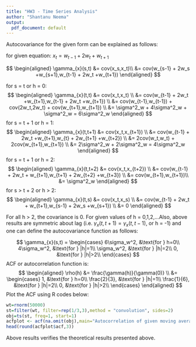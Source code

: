 ```yaml
---
title: "HW3 - Time Series Analysis"
author: "Shantanu Neema"
output:
  pdf_document: default
---
```


\textbf{\large{Solution 1.7}}

Autocovariance for the given form can be explained as follows:

for given equation: $x_t = w_{t-1} + 2w_{t} + w_{t+1}$

$$
\begin{aligned}
\gamma_{x}(s,t) &= cov(x_s,x_t)\\
&= cov(w_{s-1} + 2w_s +w_{s+1},w_{t-1} + 2w_t +w_{t+1})
\end{aligned}
$$

for s = t or h = 0:
$$
\begin{aligned}
\gamma_{x}(t,t) &= cov(x_t,x_t) \\
&= cov(w_{t-1} + 2w_t +w_{t+1},w_{t-1} + 2w_t +w_{t+1}) \\
&= cov(w_{t-1},w_{t-1}) + cov(2w_t,2w_t) + cov(w_{t+1},w_{t+1}) \\
&= \sigma^2_w + 4\sigma^2_w + \sigma^2_w = 6\sigma^2_w
\end{aligned}
$$
for s = t + 1 or h = 1:
$$
\begin{aligned}
\gamma_{x}(t,t+1) &= cov(x_t,x_{t+1}) \\
&= cov(w_{t-1} + 2w_t +w_{t+1},w_{t} + 2w_{t+1} +w_{t+2}) \\
&= 2cov(w_t,w_t) + 2cov(w_{t+1},w_{t+1}) \\
&= 2\sigma^2_w + 2\sigma^2_w = 4\sigma^2_w
\end{aligned}
$$
for s = t + 1 or h = 2:
$$
\begin{aligned}
\gamma_{x}(t,t+2) &= cov(x_t,x_{t+2}) \\
&= cov(w_{t-1} + 2w_t + w_{t+1},w_{t+1} + 2w_{t+2} +w_{t+3}) \\
&= cov(w_{t+1},w_{t+1})\\
&= \sigma^2_w
\end{aligned}
$$
for s > t + 2 or h > 2:
$$
\begin{aligned}
\gamma_{x}(t,s) &= cov(x_t,x_s) \\
&= cov(w_{t-1} + 2w_t + w_{t+1},w_{s-1} + 2w_s +w_{s+1}) \\
&= 0
\end{aligned}
$$

For all h > 2, the covariance is 0. For given values of h = 0,1,2,...Also, above results are symmetric about lag (i.e. $\gamma_{x}(t,t+1) = \gamma_{x}(t,t-1)$, or h = -1) and one can define the autocovariance function as follows:

$$
\gamma_{x}(s,t) = 
\begin{cases}
6\sigma_w^2, &\text{for } h=0\\
4\sigma_w^2, &\text{for } |h|=1\\
\sigma_w^2, &\text{for } |h|=2\\
0, &\text{for } |h|>2\\
\end{cases}
$$
ACF or autocorrelation function is:
$$
\begin{aligned}
\rho(h) &= \frac{\gamma(h)}{\gamma(0)} \\
&= \begin{cases}
1, &\text{for } h=0\\
\frac{2}{3}, &\text{for } |h|=1\\
\frac{1}{6}, &\text{for } |h|=2\\
0, &\text{for } |h|>2\\
\end{cases}
\end{aligned}
$$
Plot the ACF using R codes below:
```r
wt=rnorm(50000)
st=filter(wt, filter=rep(1/3,3),method = "convolution", sides=2)
obj=ts(st, freq=1, start=1)
acfplot <- acf(na.omit(obj),main="Autocorrelation of given moving average")
head(round(acfplot$acf,3))

```
Above results verifies the theoretical results presented above.




